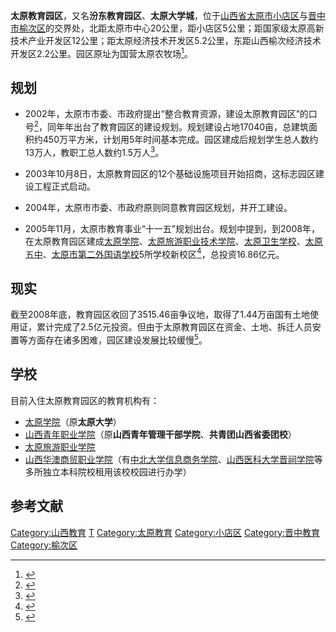 {{Distinguish|山西高校教育园区|山西大学城}}
'''太原教育园区'''，又名'''汾东教育园区'''、'''太原大学城'''，位于[[山西省|山西省]][[太原市|太原市]][[小店区|小店区]]与[[晋中市|晋中市]][[榆次区|榆次区]]的交界处，北距太原市中心20公里，距小店区5公里；距国家级太原高新技术产业开发区12公里；距太原经济技术开发区5.2公里，东距山西榆次经济技术开发区2.2公里。园区原址为国营太原农牧场<ref>{{cite news|author=安洋|title=占地17040亩 太原教育园区完成规划开始招商|url=http://www.people.com.cn/GB/jingji/1038/2116561.html|accessdate=2014-01-07|newspaper=人民网|date=2003-09-29|archive-date=2014-01-07|archive-url=https://web.archive.org/web/20140107200204/http://www.people.com.cn/GB/jingji/1038/2116561.html|dead-url=no}}</ref>。

== 规划 ==
*2002年，太原市市委、市政府提出“整合教育资源，建设太原教育园区”的口号<ref>{{cite isbn|9787203065630}}</ref>，同年年出台了教育园区的建设规划。规划建设占地17040亩，总建筑面积约450万平方米，计划用5年时间基本完成。园区建成后规划学生总人数约13万人，教职工总人数约1.5万人<ref>{{cite news|author=安洋|title=太原投资120亿元建设教育园区|url=http://news.sina.com.cn/o/2003-10-13/0743906786s.shtml|accessdate=2014-01-07|newspaper=人民日报|date=2003-10-13|archive-date=2014-01-07|archive-url=https://web.archive.org/web/20140107183127/http://news.sina.com.cn/o/2003-10-13/0743906786s.shtml|dead-url=no}}</ref>。

*2003年10月8日，太原教育园区的12个基础设施项目开始招商，这标志园区建设工程正式启动。

*2004年，太原市市委、市政府原则同意教育园区规划，并开工建设。

*2005年11月，太原市教育事业“十一五”规划出台。规划中提到，到2008年，在太原教育园区建成[[太原大学|太原学院]]、[[太原旅游职业技术学院|太原旅游职业技术学院]]、[[太原卫生学校|太原卫生学校]]、[[太原五中|太原五中]]、[[太原市第二外国语学校|太原市第二外国语学校]]5所学校新校区<ref>{{cite news|author=程洁|title=九成以上孩子可享高中教育|url=http://news.sina.com.cn/c/2005-11-15/05227440826s.shtml|accessdate=2014-01-07|newspaper=山西晚报|date=2005-11-15|archive-date=2014-01-07|archive-url=https://web.archive.org/web/20140107182932/http://news.sina.com.cn/c/2005-11-15/05227440826s.shtml|dead-url=no}}</ref>，总投资16.86亿元。

== 现实 ==
截至2008年底，教育园区收回了3515.46亩争议地，取得了1.44万亩国有土地使用证，累计完成了2.5亿元投资。但由于太原教育园区在资金、土地、拆迁人员安置等方面存在诸多困难，园区建设发展比较缓慢<ref>{{cite news|author=岳娟红|title=省人大调研太原教育园区建设情况|url=http://www.tymbjy.com/news/view.asp?id=4440|accessdate=2014-01-08|newspaper=太原日报|date=2008-09-13|archive-date=2014-01-07|archive-url=https://web.archive.org/web/20140107184428/http://www.tymbjy.com/news/view.asp?id=4440|dead-url=yes}}</ref>。

== 学校 ==
<!-- 待补充。可列出已知在该地办学的学校 -->
目前入住太原教育园区的教育机构有：
* [[太原学院|太原学院]]（原'''太原大学'''）
* [[山西青年职业学院|山西青年职业学院]]（原'''山西青年管理干部学院'''、'''共青团山西省委团校'''）
* [[太原旅游职业学院|太原旅游职业学院]]
* [[山西华澳商贸职业学院|山西华澳商贸职业学院]]（有[[中北大学信息商务学院|中北大学信息商务学院]]、[[山西医科大学晋祠学院|山西医科大学晋祠学院]]等多所独立本科院校租用该校校园进行办学）

== 参考文献 ==
{{reflist}}

{{中国大学城}}
[[Category:山西教育|Category:山西教育]]
[[Category:中國大學城|T]]
[[Category:太原教育|Category:太原教育]]
[[Category:小店区|Category:小店区]]
[[Category:晋中教育|Category:晋中教育]]
[[Category:榆次区|Category:榆次区]]